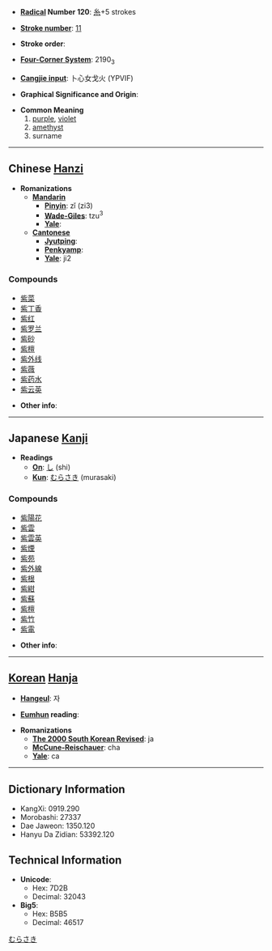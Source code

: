 * '''[[Wiktionary:Chinese radical index| Radical]] Number 120''': [[Wiktionary:Chinese radical index 糸|糸]]+5 strokes

* '''[[Wiktionary:Chinese total strokes index|Stroke number]]''': [[Wiktionary:Chinese total strokes index 11|11]]

* '''Stroke order''': 

* '''[[Wiktionary:Chinese four corner index|Four-Corner System]]''': 2190<sub>3</sub>

* '''[[Wiktionary:Chinese Cangjie index|Cangjie input]]''': 卜心女戈火 (YPVIF)

* '''Graphical Significance and Origin''': 

* '''Common Meaning'''
*# [[purple]], [[violet]]
*# [[amethyst]]
*# surname

----

== Chinese [[Hanzi]] ==

* '''Romanizations'''
** '''[[Mandarin]]'''
*** '''[[Pinyin]]''': zǐ (zi3)
*** '''[[Wade-Giles]]''': tzu<sup>3</sup>
*** '''[[Yale]]''': 
** '''[[Cantonese]]'''
*** '''[[Jyutping]]''':
*** '''[[Penkyamp]]''': 
*** '''[[Yale]]''': ji2

===Compounds===
*[[紫菜]]
*[[紫丁香]]
*[[紫红]]
*[[紫罗兰]]
*[[紫砂]]
*[[紫檀]]
*[[紫外线]]
*[[紫薇]]
*[[紫药水]]
*[[紫云英]]

* '''Other info''': 

----

== Japanese [[Kanji]] ==

* '''Readings'''
** '''[[On]]''': [[し]] (shi)
** '''[[Kun]]''': [[むらさき]] (murasaki)

===Compounds===
*[[紫陽花]]
*[[紫雲]]
*[[紫雲英]]
*[[紫煙]]
*[[紫苑]]
*[[紫外線]]
*[[紫根]]
*[[紫紺]]
*[[紫蘇]]
*[[紫檀]]
*[[紫竹]]
*[[紫電]]

* '''Other info''':  

----

== [[Korean]] [[Hanja]] ==

* '''[[Hangeul]]''': 자

* '''[[Eumhun]] reading''': 

* '''Romanizations'''
** '''[[The 2000 South Korean Revised Romanization|The 2000 South Korean Revised]]''': ja
** '''[[McCune-Reischauer]]''': cha
** '''[[Yale]]''': ca

----

== Dictionary Information ==

* KangXi: 0919.290
* Morobashi: 27337
* Dae Jaweon: 1350.120
* Hanyu Da Zidian: 53392.120

== Technical Information ==

* '''Unicode''':
** Hex: 7D2B
** Decimal: 32043
* '''Big5''':
** Hex: B5B5
** Decimal: 46517
[[Category:ja:Colors|むらさき]]